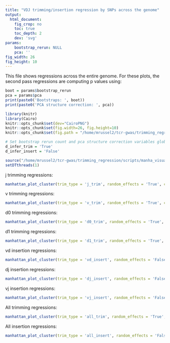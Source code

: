```yaml
---
title: "VDJ trimming/insertion regression by SNPs across the genome"
output:
  html_document:
    fig_crop: no
    toc: true
    toc_depth: 2
    dev: 'svg'
params:
    bootstrap_rerun: NULL
    pca: ''
fig_width: 26
fig_height: 10 
---
```


This file shows regressions across the entire genome. For these plots, the
second pass regressions are computing p values using:
```r
boot = params$bootstrap_rerun
pca = params$pca
print(paste0('Bootstraps: ', boot))
print(paste0('PCA structure correction: ', pca))

library(knitr)
library(Cairo)
knitr::opts_chunk$set(dev="CairoPNG")
knitr::opts_chunk$set(fig.width=26, fig.height=10) 
knitr::opts_chunk$set(fig.path = "/home/mrussel2/tcr-gwas/trimming_regression/figures/genome/")

# Set bootstrap rerun count and pca structure correction variables globally
d_infer_trim = 'True'
d_infer_insert = 'False'

source("/home/mrussel2/tcr-gwas/trimming_regression/scripts/manha_visualization.R")
setDTthreads(1)
```

j trimming regressions:
```r
manhattan_plot_cluster(trim_type = 'j_trim', random_effects = 'True', condensing = 'by_gene', d_infer = d_infer_trim, bootstrap_count = 0, plotting_cutoff = 4, gene_annotations = 'True', maf_cutoff = 0.05, bootstrap_rerun_count = boot, pca_structure_correction = pca)
```

v trimming regressions:
```r
manhattan_plot_cluster(trim_type = 'v_trim', random_effects = 'True', condensing = 'by_gene', d_infer = d_infer_trim, bootstrap_count = 0, plotting_cutoff = 4, gene_annotations = 'True', maf_cutoff = 0.05, bootstrap_rerun_count = boot, pca_structure_correction = pca)
```

d0 trimming regressions:
```r
manhattan_plot_cluster(trim_type = 'd0_trim', random_effects = 'True', condensing = 'by_gene', d_infer = d_infer_trim, bootstrap_count = 0, plotting_cutoff = 4, gene_annotations = 'True', maf_cutoff = 0.05, bootstrap_rerun_count = boot,pca_structure_correction = pca)
```

d1 trimming regressions:
```r
manhattan_plot_cluster(trim_type = 'd1_trim', random_effects = 'True', condensing = 'by_gene', d_infer = d_infer_trim, bootstrap_count = 0, plotting_cutoff = 4, gene_annotations = 'True', maf_cutoff = 0.05, bootstrap_rerun_count = boot, pca_structure_correction = pca)
```

vd insertion regressions:
```r
manhattan_plot_cluster(trim_type = 'vd_insert', random_effects = 'False', condensing = 'by_patient', d_infer = d_infer_insert, bootstrap_count = 0, plotting_cutoff = 4, gene_annotations = 'True', maf_cutoff = 0.05, bootstrap_rerun_count = boot, pca_structure_correction = pca)
```

dj insertion regressions:
```r
manhattan_plot_cluster(trim_type = 'dj_insert', random_effects = 'False', condensing = 'by_patient', d_infer = d_infer_insert, bootstrap_count = 0, plotting_cutoff = 4, gene_annotations = 'True', maf_cutoff = 0.05, bootstrap_rerun_count = boot, pca_structure_correction = pca)
```

vj insertion regressions:
```r
manhattan_plot_cluster(trim_type = 'vj_insert', random_effects = 'False', condensing = 'by_patient', d_infer = d_infer_insert, bootstrap_count = 0, plotting_cutoff = 4, gene_annotations = 'True', maf_cutoff = 0.05, bootstrap_rerun_count = boot, pca_structure_correction = pca)
```

All trimming regressions:
```r
manhattan_plot_cluster(trim_type = 'all_trim', random_effects = 'True', condensing = 'by_gene', d_infer = d_infer_trim, bootstrap_count = 0, plotting_cutoff = 4, gene_annotations = 'True', maf_cutoff = 0.05, bootstrap_rerun_count = boot, pca_structure_correction = pca)
```

All insertion regressions:
```r
manhattan_plot_cluster(trim_type = 'all_insert', random_effects = 'False', condensing = 'by_patient', d_infer = d_infer_insert, bootstrap_count = 0, plotting_cutoff = 4, gene_annotations = 'True', maf_cutoff = 0.05, bootstrap_rerun_count = boot, pca_structure_correction = pca)
```

